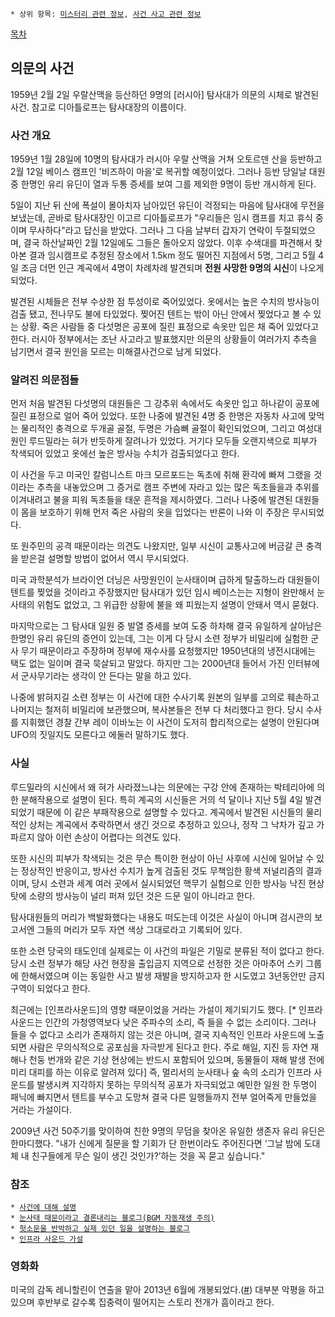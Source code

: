  * 상위 항목: [[미스터리 관련 정보]], [[사건 사고 관련 정보]]

[[목차]]
== 의문의 사건 ==
1959년 2월 2일 우랄산맥을 등산하던 9명의 [러시아] 탐사대가 의문의 시체로 발견된 사건. 참고로 디아틀로프는 탐사대장의 이름이다.
=== 사건 개요 ===
1959년 1월 28일에 10명의 탐사대가 러시아 우랄 산맥을 거쳐 오토르덴 산을 등반하고 2월 12일 베이스 캠프인 '비즈하이 마을'로 복귀할 예정이었다. 그러나 등반 당일날 대원 중 한명인 유리 유딘이 열과 두통 증세를 보여 그를 제외한 9명이 등반 개시하게 된다.

5일이 지난 뒤 산에 폭설이 몰아치자 남아있던 유딘이 걱정되는 마음에 탐사대에 무전을 보냈는데, 곧바로 탐사대장인 이고르 디아틀로프가 "우리들은 임시 캠프를 치고 휴식 중이며 무사하다"라고 답신을 받았다. 그러나 그 다음 날부터 갑자기 연락이 두절되었으며, 결국 하산날짜인 2월 12일에도 그들은 돌아오지 않았다. 이후 수색대를 파견해서 찾아본 결과 임시캠프로 추정된 장소에서 1.5km 정도 떨어진 지점에서 5명, 그리고 5월 4일 조금 더먼 인근 계곡에서 4명이 차례차례 발견되며 '''전원 사망한 9명의 시신'''이 나오게 되었다.

발견된 시체들은 전부 수상한 점 투성이로 죽어있었다. 옷에서는 높은 수치의 방사능이 검출 됐고, 전나무도 불에 타있었다. 찢어진 텐트는 밖이 아닌 안에서 찢었다고 볼 수 있는 상황. 죽은 사람들 중 다섯명은 공포에 질린 표정으로 속옷만 입은 채 죽어 있었다고 한다. 러시아 정부에서는 조난 사고라고 발표했지만 의문의 상황들이 여러가지 추측을 남기면서 결국 원인을 모르는 미해결사건으로 남게 되었다.
=== 알려진 의문점들 ===
먼저 처음 발견된 다섯명의 대원들은 그 강추위 속에서도 속옷만 입고 하나같이 공포에 질린 표정으로 얼어 죽어 있었다. 또한 나중에 발견된 4명 중 한명은 자동차 사고에 맞먹는 물리적인 충격으로 두개골 골절, 두명은 가슴뼈 골절이 확인되었으며, 그리고 여성대원인 루드밀라는 혀가 반듯하게 잘려나가 있었다. 거기다 모두들 오랜지색으로 피부가 착색되어 있었고 옷에선 높은 방사능 수치가 검출되었다고 한다.

이 사건을 두고 미국인 칼럼니스트 마크 모르포드는 독초에 취해 환각에 빠져 그랬을 것이라는 추측을 내놓았으며 그 증거로 캠프 주변에 자라고 있는 많은 독초들을과 추위를 이겨내려고 불을 피워 독초들을 태운 흔적을 제시하였다. 그러나 나중에 발견된 대원들이 몸을 보호하기 위해 먼저 죽은 사람의 옷을 입었다는 반론이 나와 이 주장은 무시되었다.

또 원주민의 공격 때문이라는 의견도 나왔지만, 일부 시신이 교통사고에 버금갈 큰 충격을 받은걸 설명할 방법이 없어서 역시 무시되었다.

미국 과학분석가 브라이언 더닝은 사망원인이 눈사태이며 급하게 탈출하느라 대원들이 텐트를 찢었을 것이라고 주장했지만 탐사대가 있던 임시 베이스는는 지형이 완만해서 눈사태의 위험도 없었고, 그 위급한 상황에 불을 왜 피웠는지 설명이 안돼서 역시 묻혔다.
 
마지막으로는 그 탐사대 일원 중 발열 증세를 보여 도중 하차해 결국 유일하게 살아남은 한명인 유리 유딘의 증언이 있는데, 그는 이게 다 당시 소련 정부가 비밀리에 실험한 군사 무기 때문이라고 주장하며 정부에 재수사를 요청했지만 1950년대의 냉전시대에는 택도 없는 일이며 결국 묵살되고 말았다. 하지만 그는 2000년대 들어서 가진 인터뷰에서 군사무기라는 생각이 안 든다는 말을 하고 있다. 

나중에 밝혀지길 소련 정부는 이 사건에 대한 수사기록 원본의 일부를 고의로 훼손하고 나머지는 철저히 비밀리에 보관했으며, 복사본들은 전부 다 처리했다고 한다. 당시 수사를 지휘했던 경찰 간부 레이 이바노는 이 사건이 도저히 합리적으로는 설명이 안된다며 UFO의 짓일지도 모른다고 에둘러 말하기도 했다.

=== 사실 ===
루드밀라의 시신에서 왜 혀가 사라졌느냐는 의문에는 구강 안에 존재하는 박테리아에 의한 분해작용으로 설명이 된다. 특히 계곡의 시신들은 거의 석 달이나 지난 5월 4일 발견되었기 때문에 이 같은 부패작용으로 설명할 수 있다고. 계곡에서 발견된 시신들의 물리적인 상처는 계곡에서 추락하면서 생긴 것으로 추정하고 있으나, 정작 그 낙차가 깊고 가파르지 않아 이런 손상이 어렵다는 의견도 있다.

또한 시신의 피부가 착색되는 것은 무슨 특이한 현상이 아닌 사후에 시신에 일어날 수 있는 정상적인 반응이고, 방사선 수치가 높게 검출된 것도 무책임한 황색 저널리즘의 결과이며, 당시 소련과 세계 여러 곳에서 실시되었던 핵무기 실험으로 인한 방사능 낙진 현상 탓에 소량의 방사능이 널리 퍼져 있던 것은 드문 일이 아니라고 한다.

탐사대원들의 머리가 백발화했다는 내용도 떠도는데 이것은 사실이 아니며 검시관의 보고서엔 그들의 머리가 모두 자연 색상 그대로라고 기록되어 있다.

또한 소련 당국의 태도인데 실제로는 이 사건의 파일은 기밀로 분류된 적이 없다고 한다. 당시 소련 정부가 해당 사건 현장을 출입금지 지역으로 선정한 것은 아마추어 스키 그룹에 한해서였으며 이는 동일한 사고 발생 재발을 방지하고자 한 시도였고 3년동안만 금지구역이 되었다고 한다.

최근에는 [인프라사운드]의 영향 때문이었을 거라는 가설이 제기되기도 했다. [* 인프라 사운드는 인간의 가청영역보다 낮은 주파수의 소리, 즉 들을 수 없는 소리이다. 그러나 들을 수 없다고 소리가 존재하지 않는 것은 아니며, 결국 지속적인 인프라 사운드에 노출되면 사람은 무의식적으로 공포심을 자극받게 된다고 한다. 주로 해일, 지진 등 자연 재해나 천둥 번개와 같은 기상 현상에는 반드시 포함되어 있으며, 동물들이 재해 발생 전에 미리 대피를 하는 이유로 알려져 있다] 즉, 멀리서의 눈사태나 숲 속의 소리가 인프라 사운드를 발생시켜 지각하지 못하는 무의식적 공포가 자극되었고 예민한 일원 한 두명이 패닉에 빠지면서 텐트를 부수고 도망쳐 결국 다른 일행들까지 전부 얼어죽게 만들었을 거라는 가설이다.

2009년 사건 50주기를 맞이하여 친한 9명의 무덤을 찾아온 유일한 생존자 유리 유딘은 한마디했다. "내가 신에게 질문을 할 기회가 단 한번이라도 주어진다면 ‘그날 밤에 도대체 내 친구들에게 무슨 일이 생긴 것인가?’하는 것을 꼭 묻고 싶습니다."
=== 참조 === 
 * [http://dvdprime.donga.com/bbs/view.asp?major=ME&minor=E1&master_id=40&bbsfword_id=&master_sel=&fword_sel=&SortMethod=0&SearchCondition=1&SearchConditionTxt=%BD%BA%C5%B0&bbslist_id=1988552&page=1 사건에 대해 설명]
 * [http://blog.naver.com/medeiason/120141143124 눈사태 때문이라고 결론내리는 블로그(BGM 자동재생 주의)]
 * [http://ko.usmlelibrary.com/302 헛소문을 반박하고 실제 있던 일을 설명하는 블로그]
 * [http://www.dailymail.co.uk/news/article-2528696/Dyatlov-Pass-incident-Has-mystery-nine-skiers-died-Siberian-wilderness-1959-SOLVED-Author-claims-new-scientific-explanation.html 인프라 사운드 가설]

=== 영화화 ===
미국의 감독 레니할린이 연출을 맡아 2013년 6월에 개봉되었다.([http://movie.daum.net/moviedetail/moviedetailMain.do?movieId=77648 #])
대부분 악평을 하고 있으며 후반부로 갈수록 집중력이 떨어지는 스토리 전개가 흠이라고 한다.
